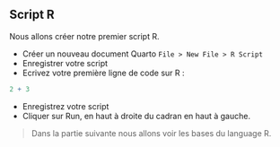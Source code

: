 ## Script R  {.unnumbered}

Nous allons créer notre premier script R.

-   Créer un nouveau document Quarto `File > New File > R Script`
-   Enregistrer votre script
-   Ecrivez votre première ligne de code sur R :

``` r
2 + 3
```

-   Enregistrez votre script
-   Cliquer sur Run, en haut à droite du cadran en haut à gauche.

> Dans la partie suivante nous allons voir les bases du language R.

